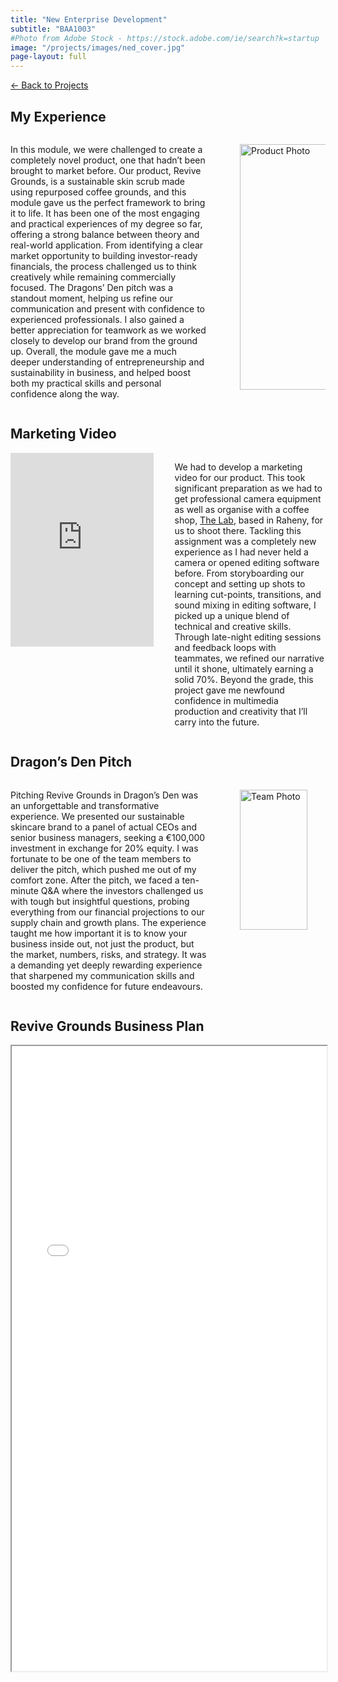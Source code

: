 ```yaml
---
title: "New Enterprise Development"
subtitle: "BAA1003"
#Photo from Adobe Stock - https://stock.adobe.com/ie/search?k=startup
image: "/projects/images/ned_cover.jpg"
page-layout: full
---
```


<a href="/projects.qmd" class="back-button">← Back to Projects</a>

## My Experience

::: columns
::: {.column width="65%"}
In this module, we were challenged to create a completely novel product, one that hadn't been brought to market before. Our product, Revive Grounds, is a sustainable skin scrub made using repurposed coffee grounds, and this module gave us the perfect framework to bring it to life. It has been one of the most engaging and practical experiences of my degree so far, offering a strong balance between theory and real-world application. From identifying a clear market opportunity to building investor-ready financials, the process challenged us to think creatively while remaining commercially focused. The Dragons’ Den pitch was a standout moment, helping us refine our communication and present with confidence to experienced professionals. I also gained a better appreciation for teamwork as we worked closely to develop our brand from the ground up. Overall, the module gave me a much deeper understanding of entrepreneurship and sustainability in business, and helped boost both my practical skills and personal confidence along the way.
:::

::: {.column width="35%"}
<img
  src="images/revive_grounds.png"
  alt="Product Photo"
  style="margin-left:2rem; width:95%;"
/>
:::
:::

## Marketing Video

::: columns
::: {.column width="50%"}
<iframe
  width="95%" height="310"
  src="https://www.youtube.com/embed/FSC_wcsHxuY?si=DCndLkZiLqfelfnS"
  title="YouTube video player" frameborder="0"
  allow="accelerometer; autoplay; clipboard-write; encrypted-media; gyroscope; picture-in-picture; web-share"
  allowfullscreen>
</iframe>
:::

::: {.column width="50%"}
We had to develop a marketing video for our product. This took significant preparation as we had to get professional camera equipment as well as organise with a coffee shop, [The Lab](https://g.co/kgs/CpJnbyB){.projects-link}, based in Raheny, for us to shoot there. Tackling this assignment was a completely new experience as I had never held a camera or opened editing software before. From storyboarding our concept and setting up shots to learning cut-points, transitions, and sound mixing in editing software, I picked up a unique blend of technical and creative skills. Through late-night editing sessions and feedback loops with teammates, we refined our narrative until it shone, ultimately earning a solid 70%. Beyond the grade, this project gave me newfound confidence in multimedia production and creativity that I’ll carry into the future.
:::
:::

## Dragon's Den Pitch

::: columns
::: {.column width="65%"}
Pitching Revive Grounds in Dragon's Den was an unforgettable and transformative experience. We presented our sustainable skincare brand to a panel of actual CEOs and senior business managers, seeking a €100,000 investment in exchange for 20% equity. I was fortunate to be one of the team members to deliver the pitch, which pushed me out of my comfort zone. After the pitch, we faced a ten-minute Q&A where the investors challenged us with tough but insightful questions, probing everything from our financial projections to our supply chain and growth plans. The experience taught me how important it is to know your business inside out, not just the product, but the market, numbers, risks, and strategy. It was a demanding yet deeply rewarding experience that sharpened my communication skills and boosted my confidence for future endeavours.
:::

::: {.column width="35%"}
<img
  src="images/nedpic.jpeg"
  alt="Team Photo"
  class="bordered-image"
  style="margin-left:2rem; width:80%;"
/>
:::
:::

## Revive Grounds Business Plan

<iframe width="100%" height="1000" src=pdfs/ned_business_plan.pdf> </iframe>
